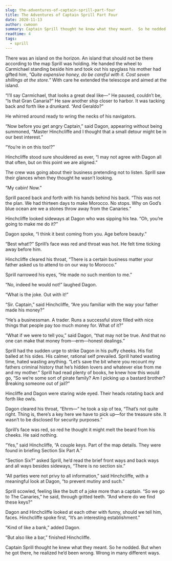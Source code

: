```yaml
---
slug: the-adventures-of-captain-sprill-part-four
title: The Adventures of Captain Sprill Part Four
date: 2020-11-13
author: cwmoon
summary: Captain Sprill thought he knew what they meant.  So he nodded.  But when he got there, he realized he’d been wrong.  Wrong in many different ways. 
readtime: 4
tags:
  - sprill
---
```


There was an island on the horizon.  An island that should not be there according to the map Sprill was holding.  He handed the wheel to Carmichael standing beside him and took out his spyglass his mother had gifted him, *”Quite expensive honey, do be careful with it.  Cost seven shillings at the store.”* With care he extended the telescope and aimed at the island. 

“I’ll say Carmichael, that looks a great deal like—“ He paused, couldn’t be, “Is that Gran Canaria?”  He saw another ship closer to harbor.  It was tacking back and forth like a drunkard. “And Geraldo?” 

He whirred around ready to wring the necks of his navigators. 

“Now before you get angry Captain,” said Dagon, appearing without being summoned, “Master Hinchcliffe and I thought that a small detour might be in our best interest.” 
 
“You’re in on this too!?” 

Hinchcliffe stood sure shouldered as ever, “I may not agree with Dagon all that often, but on this point we are aligned.”

The crew was going about their business pretending not to listen.  Sprill saw their glances when they thought he wasn’t looking. 

“My cabin!  Now.”

Sprill paced back and forth with his hands behind his back.  “This was not the plan.  We had thirteen days to make Morocco. No stops.  Why on God’s blue ocean are we a stones throw away from the Canaries.” 

Hinchcliffe looked sideways at Dagon who was sipping his tea. “Oh, you’re going to make me do it?”

Dagon spoke, “I think it best coming from you.  Age before beauty.”

“Best what!?” Sprill’s face was red and throat was hot. He felt time ticking away before him. 

Hinchcliffe cleared his throat, “There is a certain business matter your father asked us to attend to on our way to Morocco.” 

Sprill narrowed his eyes, “He made no such mention to me.”

“No, indeed he would not!” laughed Dagon. 

“What is the joke. Out with it!” 

“Sir. Captain,” said Hinchcliffe, “Are you familiar with the way your father made his money?”

“He’s a businessman.  A trader.  Runs a successful store filled with nice things that people pay too much money for.  What of it?” 

“What if we were to tell you,” said Dagon, “that may not be true.  And that no one can make that money from—erm—honest dealings.” 

Sprill had the sudden urge to strike Dagon in his puffy cheeks. His fist balled at his sides. His calmer, rational self prevailed. Sprill hated wasting time, hated wasting anything. “Let’s save the bit where you recount my fathers criminal history that he’s hidden lovers and whatever else from me and my mother.” Sprill had read plenty of books, he knew how this would go, “So we’re some sort of pirate family?  Am I picking up a bastard brother?  Breaking someone out of jail?”

Hincliffe and Dagon were staring wide eyed.  Their heads rotating back and forth like owls.

Dagon cleared his throat, “Ehrm—“ he took a sip of tea, “That’s not quite right.  Thing is, there’s a key here we have to pick up—for the treasure site.  It wasn’t to be disclosed for security purposes.” 

Sprill’s face was red, so red he thought it might melt the beard from his cheeks. He said nothing. 

“Yes,” said Hinchcliffe, “A couple keys.  Part of the map details.  They were found in briefing Section Six Part A.”

“Section Six?” asked Sprill, he’d read the brief front ways and back ways and all ways besides sideways, “There is no section six.”

“All parties were not privy to all information,” said Hinchcliffe, with a meaningful look at Dagon, “to prevent mutiny and such.”

Sprill scowled, feeling like the butt of a joke more than a captain.  “So we go to The Canaries,” he said, through gritted teeth. “And where do we find these keys?”

Dagon and Hinchcliffe looked at each other with funny, should we tell him, faces. Hinchcliffe spoke first, “It’s an interesting establishment.”

“Kind of like a bank,” added Dagon.

“But also like a bar,” finished Hinchcliffe. 

Captain Sprill thought he knew what they meant.  So he nodded.  But when he got there, he realized he’d been wrong.  Wrong in many different ways. 